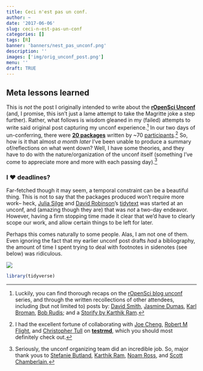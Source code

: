 ```yaml
---
title: Ceci n'est pas un conf.
author: ~
date: '2017-06-06'
slug: ceci-n-est-pas-un-conf
categories: []
tags: [R]
banner: 'banners/nest_pas_unconf.png'
description: ''
images: ['img/orig_unconf_post.png']
menu: ''
draft: TRUE
---
```


## Meta lessons learned

This is _not_ the post I originally intended to write about the [**rOpenSci Unconf**](http://unconf17.ropensci.org/) (and, I promise, this isn't just a lame attempt to take the Magritte joke a step further). Rather, what follows is wisdom gleaned in my (failed) attempts to write said original post capturing my unconf experience.[^1]
<!--more-->
In our two days of un-conferring, there were [**20 packages**](https://ropenscilabs.github.io/runconf17-projects/) written by ~70 [participants](http://unconf17.ropensci.org/#participants).[^2] So, how is it that almost _a month later_ I've been unable to produce a summary of/reflections on what went down? Well, I have some theories, and they have to do with the nature/organization of the unconf itself (something I've come to appreciate more and more with each passing day).[^3]

### I ❤️ deadlines?

Far-fetched though it may seem, a temporal constraint can be a beautiful thing. This is not to say that the packages produced won't require more work-- heck, [Julia Silge](https://twitter.com/juliasilge) and [David Robinson](https://twitter.com/drob)'s [tidytext](https://github.com/juliasilge/tidytext) was started at an unconf, and (amazing though they are) that was _not_ a two-day endeavor. However, having a firm stopping time made it clear that we'd have to clearly scope our work, and allow certain things to be left for later. 

Perhaps this comes naturally to some people. Alas, I am not one of them. Even ignoring the fact that my earlier unconf post drafts _had_ a bibliography, the amount of time I spent trying to deal with footnotes in sidenotes (see below) was ridiculous.

![](orig_unconf_post.png)

```r
library(tidyverse)
```


[^1]: Luckily, you can find thorough recaps on the [rOpenSci blog unconf](https://ropensci.org/tags/unconf/) series, and through the written recollections of other attendees, including (but not limited to) posts by: [David Smith](http://blog.revolutionanalytics.com/2017/05/runconf17.html), [Jasmine Dumas](https://jasdumas.github.io/2017-05-28-runconf17-experience/), [Karl Broman](http://kbroman.org/blog/2017/05/27/ropensci-unconf-2017/), [Bob Rudis](https://rud.is/b/2017/05/28/l-a-unconf-idential-a-k-a-an-ropensci-runconf17-retrospective/); and a [Storify by Karthik Ram](https://storify.com/_inundata/4th-annual-ropensci-unconf).

[^2]: I had the excellent fortune of collaborating with [Joe Cheng](https://twitter.com/jcheng), [Robert M Flight](https://twitter.com/rmflight), and [Christopher Tull](https://twitter.com/ctullito) on [**testrmd**](https://github.com/ropenscilabs/testrmd), which you should most definitely check out.

[^3]: Seriously, the unconf organizing team did an incredible job. So, major thank yous to [Stefanie Butland](https://twitter.com/stefaniebutland), [Karthik Ram](https://twitter.com/_inundata), [Noam Ross](https://twitter.com/noamross), and [Scott Chamberlain](https://twitter.com/sckottie), 